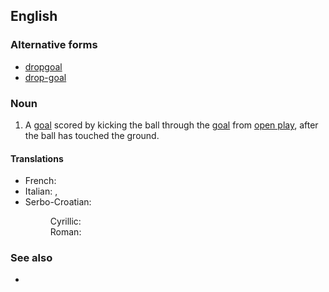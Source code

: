 ==English==

===Alternative forms===
* [[dropgoal]]
* [[drop-goal]]

===Noun===
{{en-noun|head=[[drop]] [[goal]]}}

# {{rugby union|rugby league}} A [[goal]] scored by kicking the ball through the [[goal]] from [[open play]], after the ball has touched the ground.

====Translations====
{{trans-top|a type of goal in rugby}}
* French: {{t+|fr|drop|m}}
* Italian: {{t+|it|drop|m}}, {{t-|it|calcio di rimbalzo|m}}
* Serbo-Croatian:
*: Cyrillic: {{t-|sh|дроп|m|sc=Cyrl}}
*: Roman: {{t-|sh|drop|m}}
{{trans-mid}}
{{trans-bottom}}

===See also===
* {{pedialite}}